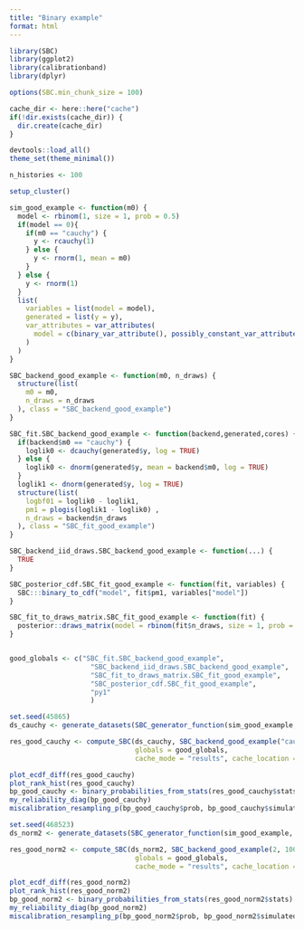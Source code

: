 ```yaml
---
title: "Binary example"
format: html
---
```



```r
library(SBC)
library(ggplot2)
library(calibrationband)
library(dplyr)

options(SBC.min_chunk_size = 100)

cache_dir <- here::here("cache")
if(!dir.exists(cache_dir)) {
  dir.create(cache_dir)
}

devtools::load_all()
theme_set(theme_minimal())

n_histories <- 100
```


```r
setup_cluster()
```


```r
sim_good_example <- function(m0) {
  model <- rbinom(1, size = 1, prob = 0.5)
  if(model == 0){
    if(m0 == "cauchy") {
      y <- rcauchy(1)
    } else {
      y <- rnorm(1, mean = m0)
    }
  } else {
    y <- rnorm(1)
  }
  list(
    variables = list(model = model),
    generated = list(y = y),
    var_attributes = var_attributes(
      model = c(binary_var_attribute(), possibly_constant_var_attribute())
    )
  )
}

```


```r
SBC_backend_good_example <- function(m0, n_draws) {
  structure(list(
    m0 = m0,
    n_draws = n_draws
  ), class = "SBC_backend_good_example")
}

SBC_fit.SBC_backend_good_example <- function(backend,generated,cores) {
  if(backend$m0 == "cauchy") {
    loglik0 <- dcauchy(generated$y, log = TRUE)
  } else {
    loglik0 <- dnorm(generated$y, mean = backend$m0, log = TRUE)
  }
  loglik1 <- dnorm(generated$y, log = TRUE)
  structure(list(
    logbf01 = loglik0 - loglik1,
    pm1 = plogis(loglik1 - loglik0) ,
    n_draws = backend$n_draws
  ), class = "SBC_fit_good_example")
}

SBC_backend_iid_draws.SBC_backend_good_example <- function(...) {
  TRUE
}

SBC_posterior_cdf.SBC_fit_good_example <- function(fit, variables) {
  SBC:::binary_to_cdf("model", fit$pm1, variables["model"])
}

SBC_fit_to_draws_matrix.SBC_fit_good_example <- function(fit) {
  posterior::draws_matrix(model = rbinom(fit$n_draws, size = 1, prob = fit$pm1))
}


good_globals <- c("SBC_fit.SBC_backend_good_example", 
                    "SBC_backend_iid_draws.SBC_backend_good_example",
                    "SBC_fit_to_draws_matrix.SBC_fit_good_example",
                    "SBC_posterior_cdf.SBC_fit_good_example",
                    "py1"
                    )

```

```r
set.seed(45865)
ds_cauchy <- generate_datasets(SBC_generator_function(sim_good_example, m0 = "cauchy"), n_sims = 10000)

res_good_cauchy <- compute_SBC(ds_cauchy, SBC_backend_good_example("cauchy", 100),
                               globals = good_globals,
                               cache_mode = "results", cache_location = file.path(cache_dir, "good_cauchy.rds"))

```


```r
plot_ecdf_diff(res_good_cauchy)
plot_rank_hist(res_good_cauchy)
bp_good_cauchy <- binary_probabilities_from_stats(res_good_cauchy$stats)
my_reliability_diag(bp_good_cauchy)
miscalibration_resampling_p(bp_good_cauchy$prob, bp_good_cauchy$simulated_value)
```


```r
set.seed(468523)
ds_norm2 <- generate_datasets(SBC_generator_function(sim_good_example, m0 = 2), n_sims = 10000)

res_good_norm2 <- compute_SBC(ds_norm2, SBC_backend_good_example(2, 100),
                               globals = good_globals,
                               cache_mode = "results", cache_location = file.path(cache_dir, "good_norm2.rds"))

```


```r
plot_ecdf_diff(res_good_norm2)
plot_rank_hist(res_good_norm2)
bp_good_norm2 <- binary_probabilities_from_stats(res_good_norm2$stats)
my_reliability_diag(bp_good_norm2)
miscalibration_resampling_p(bp_good_norm2$prob, bp_good_norm2$simulated_value)
```
